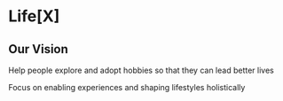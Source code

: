 # Life[X]

## Our Vision

Help people explore and adopt hobbies so that they can lead better lives

Focus on enabling experiences and shaping lifestyles holistically
